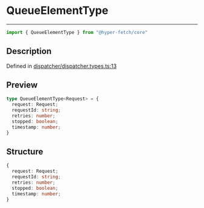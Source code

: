 

# QueueElementType

<div class="api-docs__separator" data-reactroot="">

---

</div><div class="api-docs__import" data-reactroot="">

```ts
import { QueueElementType } from "@hyper-fetch/core"
```

</div><div class="api-docs__section">

## Description

</div><div class="api-docs__description"><span class="api-docs__do-not-parse">



</span></div><p class="api-docs__definition">

Defined in [dispatcher/dispatcher.types.ts:13](https://github.com/BetterTyped/hyper-fetch/blob/c3e2c45/packages/core/src/dispatcher/dispatcher.types.ts#L13)

</p><div class="api-docs__section">

## Preview

</div><div class="api-docs__preview type">

```ts
type QueueElementType<Request> = {
  request: Request; 
  requestId: string; 
  retries: number; 
  stopped: boolean; 
  timestamp: number; 
}
```

</div><div class="api-docs__section">

## Structure

</div><div class="api-docs__returns">

```ts
{
  request: Request;
  requestId: string;
  retries: number;
  stopped: boolean;
  timestamp: number;
}
```

</div>
